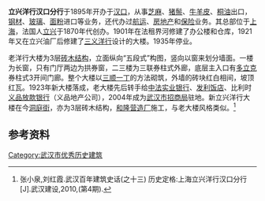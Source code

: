 {{Infobox historic site
| 公布 = yes
| name = 立兴洋行汉口分行
| image = 立兴洋行汉口分行旧址.jpg
| location = [[湖北省|湖北省]][[武汉市|武汉市]][[江岸区|江岸区]]
| designation1 = 武汉市优秀历史建筑
| designation1_number = 1071901
| designation1_date = 1993年7月28日
| designation1_free1name = 时代
| designation1_free1value = 1901年、1923年
| designation1_free2name = 等级
| designation1_free2value = 一级保护
}}
'''立兴洋行汉口分行'''于1895年开办于[[汉口|汉口]]，从事[[芝麻|芝麻]]、[[猪鬃|猪鬃]]、[[牛羊皮|牛羊皮]]、[[桐油|桐油]]出口，[[钢材|钢材]]、[[玻璃|玻璃]]、[[面粉|面粉]]进口等业务，还代办过[[航运|航运]]、[[房地产|房地产]]和[[保险|保险]]业务。其总部位于[[上海|上海]]，法国人[[立兴|立兴]]于1870年代创办。1901年在法租界河修建了办公楼和仓库，1921年又在立兴油厂后修建了[[三义洋行|三义洋行]]设计的大楼。1935年停业。

老洋行大楼为3层[[砖木结构|砖木结构]]，立面纵向“五段式”构图，竖向以窗来划分墙面。一楼为长窗，只有门厅两边为拱券窗，二三楼为三联券柱式外廊，底层主入口有[[多立克|多立克]]券柱式3开间门廊。整个大楼以[[三顺一丁|三顺一丁]]的方法砌筑，外墙的砖块红白相间，坡顶红瓦。1923年新大楼落成，老大楼先后转手给[[中法实业银行|中法实业银行]]、[[发利饭店|发利饭店]]、比利时[[义品放款银行|义品放款银行]]（义品地产公司），2004年成为[[武汉市招商局|武汉市招商局]]驻地。新立兴洋行大楼在今[[洞庭街|洞庭街]]，亦为3层砖木结构，[[和隆营造厂|和隆营造厂]]施工，与老大楼风格类似。<ref>张小泉,刘红霞.武汉百年建筑史话(之十三) 历史定格:上海立兴洋行汉口分行[J].武汉建设,2010,(第4期).</ref>

==参考资料==
{{reflist}}
[[Category:武汉市优秀历史建筑|Category:武汉市优秀历史建筑]]